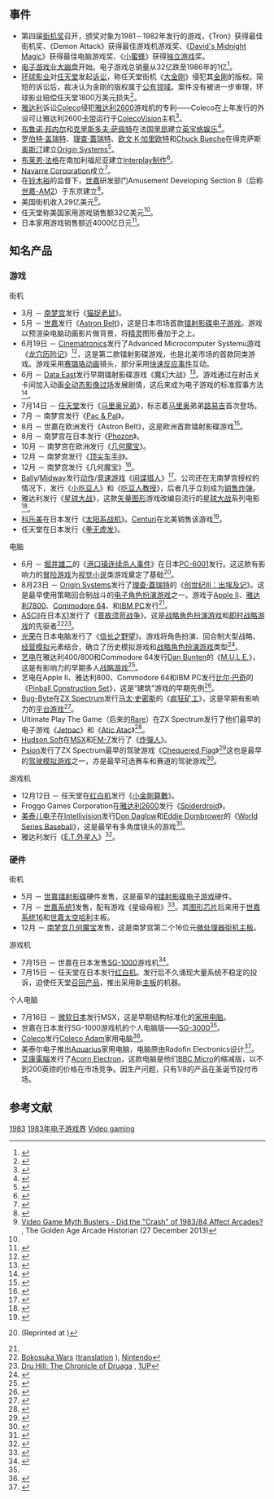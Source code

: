 {{NoteTA
| G1=Games
}}

== 事件 ==

* 第四届[[电子游戏_(杂志)|街机奖]]召开，颁奖对象为1981－1982年发行的游戏，《Tron》获得最佳街机奖、《Demon Attack》获得最佳游戏机游戏奖、《[[David's_Midnight_Magic|David's Midnight Magic]]》获得最佳电脑游戏奖、《[[小蜜蜂_(游戏)|小蜜蜂]]》获得[[专用游戏机|独立游戏]]奖。
* [[1983年美国游戏业萧条事件|电子游戏业大崩盘]]开始。电子游戏总销量从32亿跌至1986年的1亿<ref name="nintendoland">{{cite web | author=Liedholm, Marcus and Mattias | title=The Famicom rules the world! – (1983–89) | work=Nintendo Land | url=http://nintendoland.com/history/hist3.htm | accessdate=14 February 2006 | archiveurl=https://web.archive.org/web/20100101161115/http://nintendoland.com/history/hist3.htm | archivedate=2010-01-01 | dead-url=no }}</ref>。
* [[环球影业|环球影业]]对[[任天堂|任天堂]]发起[[环球城市影业诉任天堂案|诉讼]]，称任天堂街机《[[大金刚_(游戏)|大金刚]]》侵犯其[[金剛_(怪獸)|金剛]]的版权。简短的诉讼后，裁决认为金刚的版权属于[[公有领域|公有领域]]。案件没有被进一步审理，环球影业赔偿任天堂1800万美元损失<ref name="mcakong">{{cite web | title=25 Dumbest Moments in Gaming / Universal Goes Ape | year=2003 | work=GameSpy.com | url=http://archive.gamespy.com/articles/june03/dumbestmoments/index5.shtml | accessdate=14 February 2006 | archiveurl=https://www.webcitation.org/5PpZ6M59v?url=http://archive.gamespy.com/articles/june03/dumbestmoments/index5.shtml | archivedate=2007-06-24 | deadurl=yes }}</ref>。
* [[雅达利|雅达利]]诉讼[[Coleco|Coleco]]侵犯[[雅达利2600|雅达利2600]]游戏机的专利——Coleco在上年发行的外设可让雅达利2600[[ROM卡带|卡带]]运行于[[ColecoVision|ColecoVision]]主机<ref name="ataricoleco">{{cite news | title=Atari and Coleco | work=New York Times | url=http://query.nytimes.com/gst/fullpage.html?res=9E03E2D8173BF93BA35751C0A965948260 | accessdate=14 February 2006 | date=8 February 1983 | archive-date=2019-08-21 | archive-url=https://web.archive.org/web/20190821141614/https://www.nytimes.com/1983/02/08/business/atari-and-coleco.html | dead-url=no }}</ref>。
* [[布鲁诺·邦内尔|布鲁诺·邦内尔]]和[[克里斯多夫·萨佩特|克里斯多夫·萨佩特]]在法国[[里昂|里昂]]建立[[英宝格|英宝格娱乐]]<ref name="infogrames">{{cite web | title=Atari – 1972–2004 | work=Atari – Official Corporate Site | url=http://corporate.infogrames.com/history.html | archiveurl=https://web.archive.org/web/20070117115711/http://corporate.infogrames.com/history.html | archivedate=2007-01-17 | accessdate=14 February 2006 | dead-url=yes }}</ref>。
* [[罗伯特·盖瑞特|罗伯特·盖瑞特]]、[[理查·蓋瑞特|理查·蓋瑞特]]、[[欧文·加里欧特|欧文·K·加里欧特]]和[[Chuck_Bueche|Chuck Bueche]]在得克萨斯[[奥斯汀|奥斯汀]]建立[[Origin_Systems|Origin Systems]]<ref name="ultima3">{{cite web| author=GameSpot Staff| title=15 Most Influential Games of All Time / Ultima III: Exodus| year=2000| work=GameSpot| url=http://www.gamespot.com/gamespot/features/pc/most_influential/p3.html| accessdate=14 February 2006| archiveurl=https://www.webcitation.org/5QPSTXWbi?url=http://www.gamespot.com/| archivedate=2007-07-17| deadurl=no}}</ref>。
* [[布莱恩·法格|布莱恩·法格]]在南加利福尼亚建立[[Interplay娱乐|Interplay制作]]<ref name="interplay">{{cite web| author=Ackerman, Kyle| title=The Saga Behind the Sagas: Interplay and the Business of Gaming| year=2002| work=Frictionless Insight| url=http://www.frictionlessinsight.com/archives/2002/06/the-saga-behind.html| accessdate=14 February 2006| archive-date=2012-07-15| archive-url=https://www.webcitation.org/69AGaowUm?url=http://www.frictionlessinsight.com/archives/2002/06/the-saga-behind.html| dead-url=no}}</ref>。
* [[Navarre_Corporation|Navarre Corporation]]成立<ref name="navarre">{{cite web| title=Navarre Corporation Completes $12.5 Million Private Placement| work=Navarre Corporation| year=2003| url=http://ir.navarre.com/phoenix.zhtml?c=105157&p=irol-newsArticle_Print&ID=478456&highlight=| accessdate=14 February 2006| archive-url=https://web.archive.org/web/20061117034951/http://ir.navarre.com/phoenix.zhtml?c=105157&p=irol-newsArticle_Print&ID=478456&highlight=| archive-date=2006-11-17| dead-url=yes}}</ref>。
* 在[[铃木裕|铃木裕]]的监督下，[[世嘉|世嘉]]研发部门Amusement Developing Section 8（后称[[世嘉-AM2|世嘉-AM2]]）于东京建立<ref name="am2">{{cite web| title=SEGA-AM2 Co., LTD.| work=MobyGames| url=http://www.mobygames.com/company/sega-am2-co-ltd| accessdate=14 February 2006| archiveurl=https://web.archive.org/web/20060214055524/http://www.mobygames.com/company/sega-am2-co-ltd| archivedate=2006-02-14| deadurl=no}}</ref>。
* 美国街机收入29亿美元<ref>[http://allincolorforaquarter.blogspot.co.uk/2013/12/video-game-myth-buster-did-crash-of.html Video Game Myth Busters - Did the "Crash" of 1983/84 Affect Arcades?] {{Wayback|url=http://allincolorforaquarter.blogspot.co.uk/2013/12/video-game-myth-buster-did-crash-of.html |date=20141022101203 }}, The Golden Age Arcade Historian (27 December 2013)</ref>。
* 任天堂称美国家用游戏销售额32亿美元<ref name="nintendoland" />。
* 日本家用游戏销售额近4000亿日元<ref>{{Cite web |url=http://www.gbrc.jp/content/old/PDF/GameCase.PDF#page=43 |title=存档副本 |accessdate=2015-04-18 |archive-date=2020-10-24 |archive-url=https://web.archive.org/web/20201024054512/http://www.gbrc.jp/content/old/PDF/GameCase.PDF#page=43 |dead-url=no }}</ref>。

== 知名产品 ==

=== 游戏 ===

; 街机
* 3月 － [[南梦宫|南梦宫]]发行《[[猫捉老鼠|猫捉老鼠]]》。
* 5月 － [[世嘉|世嘉]]发行《[[Astron_Belt|Astron Belt]]》，这是日本市场首款[[互动式电影|镭射影碟电子游戏]]。游戏以预渲染电脑动画影片做背景，将[[精灵_(计算机图形学)|精灵]]图形叠加于之上。
* 6月19日 － [[Cinematronics|Cinematronics]]发行了Advanced Microcomputer Systemu游戏《[[龙穴历险记|龙穴历险记]]》<ref name="dragonslair">{{cite web| title=Dragon's Lair| work=KLOV.com| url=http://www.arcade-museum.com/game_detail.php?game_id=7647| accessdate=14 February 2006| archive-date=2020-08-12| archive-url=https://web.archive.org/web/20200812061836/https://www.arcade-museum.com/game_detail.php?game_id=7647| dead-url=no}}</ref>，这是第二款镭射影碟游戏，也是北美市场的首款同类游戏。游戏采用[[传统动画|赛璐珞动画]]镜头，部分采用[[QTE|快速反应事件]]互动。
* 6月 － [[Data_East|Data East]]发行早期镭射影碟游戏《魔幻大战》<ref>{{Cite web |url=http://www.arcade-history.com/?n=begas-battle&page=detail&id=230 |title=Bega's Battle arcade video game by Data East USA, Inc. (1983)<!-- 机器人生成的标题 --> |accessdate=2015-04-18 |archive-date=2020-07-25 |archive-url=https://web.archive.org/web/20200725034342/https://www.arcade-history.com/?n=begas-battle&page=detail&id=230 |dead-url=no }}</ref>。游戏通过在射击关卡间加入动画[[全动态影像|全动态影像]][[剧情画面|过场]]发展剧情，这后来成为电子游戏的标准叙事方法<ref>{{cite web|title=The Lives and Deaths of the Interactive Movie|author=Travis Fahs|publisher=[[IGN|IGN]]|date=3 March 2008|url=http://uk.retro.ign.com/articles/856/856379p2.html|accessdate=2011-03-11|archive-date=2011-07-13|archive-url=https://web.archive.org/web/20110713004742/http://uk.retro.ign.com/articles/856/856379p2.html|dead-url=no}}</ref>。
* 7月14日 － [[任天堂|任天堂]]发行《[[马里奥兄弟|马里奥兄弟]]》，标志着[[马里奥_(角色)|马里奥]]弟弟[[路易吉|路易吉]]首次登场。
* 7月 － 南梦宫发行《[[Pac_&_Pal|Pac & Pal]]》。
* 8月 － 世嘉在欧洲发行《Astron Belt》，这是欧洲首款镭射影碟游戏<ref>{{Cite web |url=http://www.solvalou.com/subpage/arcade_reviews/179/501/astron_belt_review.html |title=Astron Belt arcade game review<!-- 机器人生成的标题 --> |access-date=2015-04-18 |archive-url=https://web.archive.org/web/20150924103730/http://www.solvalou.com/subpage/arcade_reviews/179/501/astron_belt_review.html |archive-date=2015-09-24 |dead-url=yes }}</ref>。
* 8月 － 南梦宫在日本发行《[[Phozon|Phozon]]》。
* 10月 － 南梦宫在欧洲发行《[[几何魔宝|几何魔宝]]》。
* 12月 － 南梦宫发行《[[顶尖车手II|顶尖车手II]]》。
* 12月 － 南梦宫发行《几何魔宝》<ref>{{cite web |url=http://www.arcade-history.com/?n=libble-rabble&page=detail&id=1384 |title=libble rabble [coin-op] arcade video game, namco, ltd. (1983) |publisher=Arcade-history.com |date=2008-04-04 |accessdate=2013-02-28 |archive-date=2016-03-03 |archive-url=https://web.archive.org/web/20160303192954/http://www.arcade-history.com/?n=libble-rabble&page=detail&id=1384 |dead-url=no }}</ref>。
* [[Bally_Technologies|Bally]]/[[Midway|Midway]]发行[[动作游戏|动作]]/[[竞速游戏|竞速游戏]]《[[间谍猎人|间谍猎人]]》<ref name="spyhunter">{{cite web| title=Spy Hunter| work=KLOV.com| url=http://www.klov.com/game_detail.php?game_id=9742| accessdate=14 February 2006| archiveurl=https://www.webcitation.org/5PpZ6bMbQ?url=http://www.klov.com/| archivedate=2007-06-24| deadurl=no}}</ref>。公司还在无南梦宫授权的情况下，发行《[[小吃豆人|小吃豆人]]》和《[[吃豆人教授|吃豆人教授]]》，后者几乎立刻成为[[票房炸弹|销售炸弹]]。
* 雅达利发行《[[星球大战_(街机)|星球大战]]》，这款[[矢量图形|矢量图形]]游戏改编自流行的[[星球大战|星球大战]]系列电影<ref name="starwars">{{cite web| title=Star Wars| work=KLOV.com| url=http://www.arcade-museum.com/S/Star_Wars.html| accessdate=14 February 2006| archive-url=https://web.archive.org/web/20190222032710/https://www.arcade-museum.com/S/Star_Wars.html| archive-date=2019-02-22| dead-url=yes}}</ref>。
* [[科乐美|科乐美]]在日本发行《[[太阳系战机|太阳系战机]]》。[[Centuri|Centuri]]在北美销售该游戏<ref name="gyruss">{{cite web| title=Gyruss| work=KLOV.com| url=http://www.arcade-museum.com/game_detail.php?game_id=8060| accessdate=14 February 2006| archive-url=https://web.archive.org/web/20150528130436/http://www.arcade-museum.com/game_detail.php?game_id=8060| archive-date=2015-05-28| dead-url=yes}}</ref>。
* 任天堂在日本发行《[[拳无虚发_(1983年游戏)|拳无虚发]]》。

; 电脑
* 6月 － [[堀井雄二|堀井雄二]]的《[[港口镇连续杀人事件|港口镇连续杀人事件]]》在日本[[PC-6001|PC-6001]]发行。这这款有影响力的[[冒险游戏|冒险游戏]]为[[视觉小说|视觉小说]]类游戏奠定了基础<ref name="Retro-85">{{cite web|title=Portopia Renzoku Satsujin Jiken|work=[[Retro_Gamer|Retro Gamer]]|issue=85|author=John Szczepaniak|date=February 2011|url=http://2.bp.blogspot.com/_kGAOBLrWIr4/TUgMtkSB28I/AAAAAAAACyk/oj3PBRY70HM/s1600/DSC01599.JPG|accessdate=2011-03-16|archive-date=2019-09-26|archive-url=https://web.archive.org/web/20190926012711/http://2.bp.blogspot.com/_kGAOBLrWIr4/TUgMtkSB28I/AAAAAAAACyk/oj3PBRY70HM/s1600/DSC01599.JPG|dead-url=no}} (Reprinted at {{cite web|title=Retro Gamer 85|author=John Szczepaniak|publisher=Hardcore Gaming 101|url=http://blog.hardcoregaming101.net/2011/02/retro-gamer-85.html|accessdate=2011-03-16|archive-date=2011-04-12|archive-url=https://web.archive.org/web/20110412212446/http://blog.hardcoregaming101.net/2011/02/retro-gamer-85.html|dead-url=no}})</ref>。
* 8月23日 － [[Origin_Systems|Origin Systems]]发行了[[理查·蓋瑞特|理查·蓋瑞特]]的《[[创世纪III：出埃及记|创世纪III：出埃及记]]》。这是最早使用策略回合制战斗的[[电子角色扮演游戏|电子角色扮演游戏]]之一。游戏于[[Apple_II|Apple II]]、[[雅达利7800|雅达利7800]]、[[Commodore_64|Commodore 64]]、和[[IBM_PC|IBM PC]]发行<ref name="ultima3" />。
* [[ASCII_(公司)|ASCII]]在日本[[X1|X1]]发行了《[[菩故须苛战争|菩故须苛战争]]》。这是[[战略角色扮演游戏|战略角色扮演游戏]]和[[即时战略游戏|即时战略游戏]]的先驱者<ref>[http://www.nintendo.co.jp/wii/vc/vc_bw/index.html Bokosuka Wars] {{Wayback|url=http://www.nintendo.co.jp/wii/vc/vc_bw/index.html |date=20201116075736 }} ([http://translate.google.co.uk/translate?hl=en&sl=ja&tl=en&u=http%3A%2F%2Fwww.nintendo.co.jp%2Fwii%2Fvc%2Fvc_bw%2Findex.html translation] {{Wayback|url=http://translate.google.co.uk/translate?hl=en&sl=ja&tl=en&u=http%3A%2F%2Fwww.nintendo.co.jp%2Fwii%2Fvc%2Fvc_bw%2Findex.html |date=20180825205856 }}), [[任天堂|Nintendo]]</ref><ref name="1UP">[http://www.1up.com/do/feature?pager.offset=1&cId=3135870 Dru Hill: The Chronicle of Druaga] {{Webarchive|url=https://archive.is/20050119105913/http://www.1up.com/do/feature?pager.offset=1&cId=3135870 |date=2005-01-19 }}, [[1UP.com|1UP]]</ref>。
* [[光榮公司|光荣]]在日本电脑发行了《[[信长之野望_(游戏)|信长之野望]]》。游戏将角色扮演、回合制大型战略、[[建造與經營模擬遊戲|经营模拟]]元素结合，确立了历史模拟游戏和[[战略角色扮演游戏|战略角色扮演游戏]]类型<ref name="gspot_consolehist_e">{{Harvnb|Vestal|1998a|p="Other NES RPGs"|Ref=gspot_consolehist}}</ref>。
* [[艺电|艺电]]在雅达利400/800和Commodore 64发行[[Dan_Bunten|Dan Bunten]]的《[[M.U.L.E.|M.U.L.E.]]》，这是有影响力的早期多人[[战略游戏|战略游戏]]<ref name="mule">{{cite web| author=Underdogs| title=M.U.L.E.| work=Home of the Underdogs| url=http://my4pics1wordcheats.com/mule.htm| accessdate=3 July 2014| archive-url=https://web.archive.org/web/20140714173445/http://my4pics1wordcheats.com/mule.htm| archive-date=2014-07-14| dead-url=yes}}</ref>。
* 艺电在Apple II、雅达利800、Commodore 64和IBM PC发行[[比尔·巴奇|比尔·巴奇]]的《[[Pinball_Construction_Set|Pinball Construction Set]]》，这是“建筑”游戏的早期先例<ref name="pcs">{{cite web| author=Cassidy, William| title=Hall of Fame / Pinball Construction Set| year=2002| work=GameSpy.com| url=http://archive.gamespy.com/halloffame/september02/pcs/| accessdate=14 February 2006| archiveurl=https://web.archive.org/web/20060316041001/http://archive.gamespy.com/halloffame/september02/pcs/| archivedate=2006-03-16| deadurl=yes}}</ref>。
* [[Bug-Byte|Bug-Byte]]在[[ZX_Spectrum|ZX Spectrum]]发行[[马太·史密斯|马太·史密斯]]的《[[疯狂矿工|疯狂矿工]]》，这是早期有影响力的[[平台游戏|平台游戏]]<ref name="manicminer">{{cite web| author=Broad, Andrew| title=Manic Miner/Jet Set Willy| year=2006| url=http://geocities.com/andrewbroad//spectrum/willy/| archiveurl=https://web.archive.org/web/20091028134746/http://geocities.com/andrewbroad//spectrum/willy/| archivedate=2009-10-28| accessdate=14 February 2006| deadurl=yes}}</ref>。
* Ultimate Play The Game（后来的[[Rare|Rare]]）在ZX Spectrum发行了他们最早的电子游戏《[[Jetpac|Jetpac]]》和《[[Atic_Atac|Atic Atac]]》<ref name="rareware">{{cite web| title=GAMES / timeline| url=http://www.rareware.com/games/timeline/all_timeline.html| archiveurl=https://web.archive.org/web/20060822171843/http://rareware.com/games/timeline/all_timeline.html| archivedate=2006-08-22| work=Welcome to Rare| accessdate=3 April 2006| dead-url=no}}</ref>。
* [[Hudson_Soft|Hudson Soft]]在[[MSX|MSX]]和[[FM-7|FM-7]]发行了《[[炸彈人_(遊戲)|炸彈人]]》。
* [[Psion|Psion]]发行了ZX Spectrum最早的驾驶游戏《[[Chequered_Flag|Chequered Flag]]》<ref name="YSdrive">{{cite journal |author2= |date=November 1990 |title=The Complete YS Guide to Driving Games |journal=Your Sinclair |issue=59 |page=pp.77 |id= |url= |quote= }}</ref>这也是最早的[[驾驶模拟游戏|驾驶模拟游戏]]之一，亦是最早可选赛车和赛道的驾驶游戏<ref name="CRASH">{{cite journal |author2= |date=May 1985 |title=Road Racers |journal=CRASH |issue=16 |page=pp.45 |id= |url= |quote= }}</ref>。

; 游戏机
* 12月12日 － 任天堂在[[红白机|红白机]]发行《[[小金剛算數|小金剛算數]]》。
* Froggo Games Corporation在[[雅达利2600|雅达利2600]]发行《[[Spiderdroid|Spiderdroid]]》。
* [[美泰儿|美泰儿电子]]在[[Intellivision|Intellivision]]发行[[Don_Daglow|Don Daglow]]和[[Eddie_Dombrower|Eddie Dombrower]]的《[[World_Series_Baseball|World Series Baseball]]》，这是最早有多角度镜头的游戏<ref name="iwsb">{{cite web| title=Classic Gaming Expo – Don Daglow| year=2005| work=Classic Gaming Expo| url=http://www.cgexpo.com/bios/ddaglow.htm| accessdate=14 February 2006| archive-date=2012-07-28| archive-url=https://www.webcitation.org/query?url=http%3A%2F%2Fwww.cgexpo.com%2Fbios%2Fddaglow.htm&date=2012-07-28| dead-url=no}}</ref>。
* 雅达利发行《[[E.T.外星人_(游戏)|E.T.外星人]]》<ref>{{cite web| author=Fragmaster| title=Game of the Week / E.T. the Extra-Terrestrial| work=ClassicGaming.com| url=http://classicgaming.gamespy.com/View.php?view=GameMuseum.Listet.shtmlaccessyear=2006}}{{Dead link|date=2018年9月 |bot=InternetArchiveBot |fix-attempted=yes }}</ref>。

=== 硬件 ===

; 街机
* 5月 － [[世嘉镭射影碟|世嘉镭射影碟]]硬件发售，这是最早的[[镭射影碟电子游戏|镭射影碟电子游戏]]硬件。
* 7月 － [[世嘉系统1|世嘉系统1]]发售，配有游戏《星级母舰》<ref>{{Cite web |url=http://www.arcade-history.com/?n=star-jacker&page=detail&id=2619 |title=Star Jacker arcade video game by SEGA Enterprises (1983)<!-- 机器人生成的标题 --> |accessdate=2015-04-18 |archive-date=2020-07-25 |archive-url=https://web.archive.org/web/20200725031137/https://www.arcade-history.com/?n=star-jacker&page=detail&id=2619 |dead-url=no }}</ref>。其[[图形处理器|图形芯片]]后来用于[[世嘉系统16|世嘉系统16]]和[[世嘉太空哈利|世嘉太空哈利]]主板。
* 12月 － [[南梦宫几何魔宝|南梦宫几何魔宝]]发售，这是南梦宫第二个16位元[[微处理器|微处理器]][[街机主板|街机主板]]。

; 游戏机
* 7月15日 － 世嘉在日本发售[[SG-1000|SG-1000]]游戏机<ref name="sg1000">{{cite web| title=Sega SC-3000 / SG-1000| work=Obscure Pixels| url=http://homepages.ihug.co.nz/~pinwhiz/sc3000.htm| accessdate=14 February 2006| archiveurl=https://web.archive.org/web/20060206134426/http://homepages.ihug.co.nz/~pinwhiz/sc3000.htm| archivedate=2006-02-06| deadurl=yes}}</ref>。
* 7月15日 － 任天堂在日本发行[[红白机|红白机]]。发行后不久涌现大量系统不稳定的投诉，迫使任天堂[[产品召回|召回产品]]，推出采用新[[主板|主板]]的机器。

; 个人电脑
* 7月16日 － [[微软日本|微软日本]]发行MSX，这是早期结构标准化的[[家用电脑|家用电脑]]。
* 世嘉在日本发行SG-1000游戏机的个人电脑版——[[SG-3000|SG-3000]]<ref name="sg1000" />。
* [[Coleco|Coleco]]发行[[Coleco_Adam|Coleco Adam]]家用电脑<ref name="adam">{{cite web| author=Klein, Eric S.| title=Coleco Adam| work=Eric Klein's Vintage Computers| url=http://www.vintage-computer.com/adam.shtml| accessdate=14 February 2006| archiveurl=https://web.archive.org/web/20060131094736/http://www.vintage-computer.com/adam.shtml| archivedate=2006-01-31| deadurl=no}}</ref>。
* 美泰尔电子推出[[Mattel_Aquarius|Aquarius]]家用电脑，电脑原由Radofin Electronics设计<ref name="aquarius">{{cite web| title=Player 3 Stage 3: Contender to the Throne| work=The Dot Eaters| url=http://www.thedoteaters.com/p3_stage3.php| accessdate=14 February 2006| archive-url=https://web.archive.org/web/20061109002827/http://www.thedoteaters.com/p3_stage3.php| archive-date=2006-11-09| dead-url=yes}}</ref>。
* [[艾康電腦|艾康電腦]]发行了[[Acorn_Electron|Acorn Electron]]，这款电脑是他们[[BBC_Micro|BBC Micro]]的缩减版，以不到200英镑的价格在市场竞争。因生产问题，只有1/8的产品在圣诞节投付市场。

== 参考文献 ==
{{reflist}}

{{电子游戏史}}

{{DEFAULTSORT:1983 In Video Gaming}}
[[Category:1980年代电子游戏界|1983]]
[[Category:1983年电子游戏界|]]
[[Category:1983年|Video gaming]]
